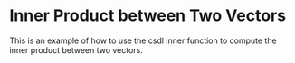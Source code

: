 Inner Product between Two Vectors
==================================

This is an example of how to use the csdl inner function to compute
the inner product between two vectors.


<WorkedExample />
